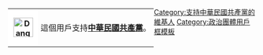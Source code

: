 <div style="float: left; border: {{{border-s|1}}}px solid #fcd116; margin: 1px;">
{| cellspacing="0" style="width: 238px; background: #dd0000;"
| style="width: 45px; height: 45px; background: white; text-align: center; font-size: {{{5|{{{id-s|14}}}}}}pt; color: {{{id-fc|black}}};" | '''[[File:Danghui.svg|40px]]'''
| style="font-size: {{{info-s|9}}}pt; padding: 4pt; line-height: 1.25em; color: {{{info-fc|black}}};" | 這個用戶支持'''[[中華民國共產黨]]'''。
|}</div>
<includeonly>[[Category:支持中華民國共產黨的維基人|{{PAGENAME}}]]</includeonly>
<noinclude>
[[Category:支持中華民國共產黨的維基人]]
[[Category:政治團體用戶框模板]]
</noinclude>